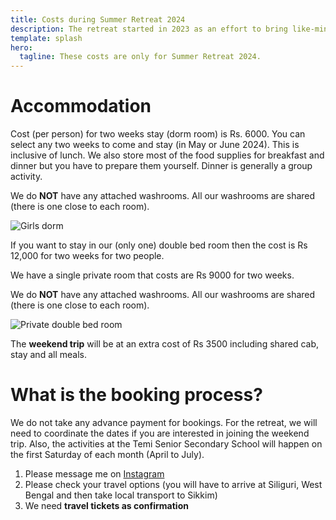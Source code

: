 ```yaml
---
title: Costs during Summer Retreat 2024
description: The retreat started in 2023 as an effort to bring like-minded people to experience the slow life, bring their arts and creative endeavors, walk in the tea garden or forests, meet local people and generally be happy and healthy. That’s it, no other agenda. If we can create some art, share music, work with the local public school, our goal will be accomplished!
template: splash
hero:
  tagline: These costs are only for Summer Retreat 2024.
---
```


# Accommodation

Cost (per person) for two weeks stay (dorm room) is Rs. 6000. You can select any two weeks to come and stay (in May or June 2024). This is inclusive of lunch. We also store most of the food supplies for breakfast and dinner but you have to prepare them yourself. Dinner is generally a group activity.

We do **NOT** have any attached washrooms. All our washrooms are shared (there is one close to each room).

![Girls dorm](../../../assets/Girls_dorm.jpg)

If you want to stay in our (only one) double bed room then the cost is Rs 12,000 for two weeks for two people.

We have a single private room that costs are Rs 9000 for two weeks.

We do **NOT** have any attached washrooms. All our washrooms are shared (there is one close to each room).

![Private double bed room](../../../assets/Private_double_bed_room.jpg)

The **weekend trip** will be at an extra cost of Rs 3500 including shared cab, stay and all meals.

# What is the booking process?

We do not take any advance payment for bookings. For the retreat, we will need to coordinate the dates if you are interested in joining the weekend trip. Also, the activities at the Temi Senior Secondary School will happen on the first Saturday of each month (April to July).

1. Please message me on [Instagram](https://www.instagram.com/curryhostel/)
2. Please check your travel options (you will have to arrive at Siliguri, West Bengal and then take local transport to Sikkim)
3. We need **travel tickets as confirmation**
